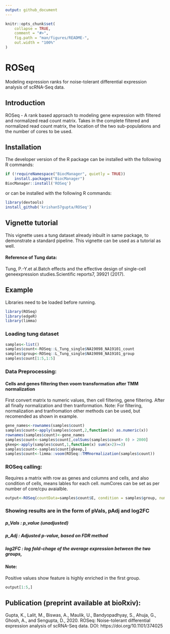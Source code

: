 ```yaml
---
output: github_document
---
```


<!-- README.md is generated from README.Rmd. Please edit that file -->

```r
knitr::opts_chunk$set(
    collapse = TRUE,
    comment = "#>",
    fig.path = "man/figures/README-",
    out.width = "100%"
)
```


#  ROSeq

Modeling expression ranks for noise-tolerant differential expression 
analysis of scRNA-Seq data.

## Introduction

ROSeq - A rank based approach to modeling gene expression with filtered and 
normalized read count matrix. Takes in the complete filtered and normalized 
read count matrix, the location of the two sub-populations and 
the number of cores to be used.

## Installation

The developer version of the R package can be installed with 
the following R commands:
```r
if (!requireNamespace("BiocManager", quietly = TRUE))
    install.packages("BiocManager")
BiocManager::install('ROSeq')
```
or can be installed with the following R commands:
```r
library(devtools)
install_github('krishan57gupta/ROSeq')
```
## Vignette tutorial

This vignette uses a tung dataset already inbuilt in same package, 
to demonstrate a standard pipeline. This vignette can be used 
as a tutorial as well.

#### Reference of Tung data:
Tung, P.-Y.et al.Batch effects and the effective design of 
single-cell geneexpression studies.Scientific reports7, 39921 (2017).

## Example

Libraries need to be loaded before running.


```r
library(ROSeq)
library(edgeR)
library(limma)
```

### Loading tung dataset
```r
samples<-list()
samples$count<-ROSeq::L_Tung_single$NA19098_NA19101_count
samples$group<-ROSeq::L_Tung_single$NA19098_NA19101_group
samples$count[1:5,1:5]
```

### Data Preprocessing: 
#### Cells and genes filtering then voom transformation after TMM normalization
First convert matrix to numeric values, then cell filtering, gene filtering. 
After all finally normalization and then tranformation. 
Note: For filtering, normalization and tranfromation other methods can be 
used, but recomended as shown in example.


```r
gene_names<-rownames(samples$count)
samples$count<-apply(samples$count,2,function(x) as.numeric(x))
rownames(samples$count)<-gene_names
samples$count<-samples$count[,colSums(samples$count> 0) > 2000]
gkeep<-apply(samples$count,1,function(x) sum(x>2)>=3)
samples$count<-samples$count[gkeep,]
samples$count<-limma::voom(ROSeq::TMMnormalization(samples$count))
```

### ROSeq calling: 
Requires a matrix with row as genes and columns and cells, 
and also condition of cells, means lables for each cell. 
numCores can be set as per number of core/cpu avaialble.

```r
output<-ROSeq(countData=samples$count$E, condition = samples$group, numCores=1)
```

### Showing results are in the form of pVals, pAdj and log2FC
##### p_Vals : p_value (unadjusted)
##### p_Adj : Adjusted p-value, based on FDR method
##### log2FC : log fold-chage of the average expression between the two groups,
#### Note:
Positive values show feature is highly enriched in the first group.

```r
output[1:5,]
```

## Publication (preprint available at bioRxiv):
Gupta, K., Lalit, M., Biswas, A., Maulik, U., Bandyopadhyay, S., Ahuja, G., 
Ghosh, A., and Sengupta, D., 2020. 
ROSeq: Noise-tolerant differential expression analysis of scRNA-Seq data. 
DOI: https://doi.org/10.1101/374025